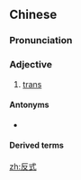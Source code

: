 ==Chinese==
{{zh-forms}}

===Pronunciation===
{{zh-pron
|m=fǎnshì
|c=faan2 sik1
|cat=a
}}

===Adjective===
{{zh-adj}}

# {{lb|zh|chemistry}} [[trans]]

====Antonyms====
* {{zh-l|順式}}

====Derived terms====
{{zh-der|反式脂肪}}

[[zh:反式]]
